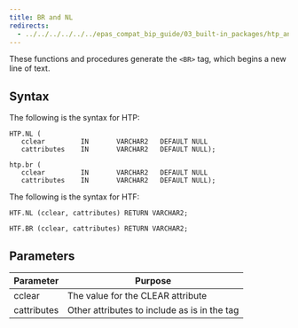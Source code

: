 ```yaml
---
title: BR and NL
redirects:
  - ../../../../../../epas_compat_bip_guide/03_built-in_packages/htp_and_htf/br_and_nl #generated for docs/epas/reorg-role-use-case-mode
---
```


These functions and procedures generate the `<BR>` tag, which begins a new line of text.

## Syntax 

The following is the syntax for HTP:

```
HTP.NL (
   cclear         IN       VARCHAR2   DEFAULT NULL
   cattributes    IN       VARCHAR2   DEFAULT NULL);

htp.br (
   cclear         IN       VARCHAR2   DEFAULT NULL
   cattributes    IN       VARCHAR2   DEFAULT NULL);
```

The following is the syntax for HTF:

```
HTF.NL (cclear, cattributes) RETURN VARCHAR2;

HTF.BR (cclear, cattributes) RETURN VARCHAR2;
```

## Parameters 

| Parameter | Purpose  |
| --------- | -------- |
| cclear | The value for the CLEAR attribute |
| cattributes | Other attributes to include as is in the tag |
